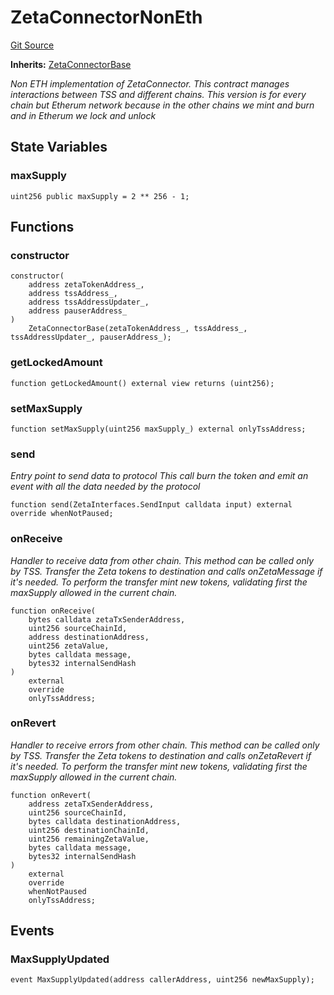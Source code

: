 # ZetaConnectorNonEth
[Git Source](https://github.com/zeta-chain/protocol-contracts/blob/main/v2/contracts/evm/legacy/ZetaConnector.non-eth.sol)

**Inherits:**
[ZetaConnectorBase](/src/pages/developers/architecture/protocol/contracts/evm/ZetaConnectorBase.sol/abstract.ZetaConnectorBase.mdx)

*Non ETH implementation of ZetaConnector.
This contract manages interactions between TSS and different chains.
This version is for every chain but Etherum network because in the other chains we mint and burn and in Etherum we
lock and unlock*


## State Variables
### maxSupply

```solidity
uint256 public maxSupply = 2 ** 256 - 1;
```


## Functions
### constructor


```solidity
constructor(
    address zetaTokenAddress_,
    address tssAddress_,
    address tssAddressUpdater_,
    address pauserAddress_
)
    ZetaConnectorBase(zetaTokenAddress_, tssAddress_, tssAddressUpdater_, pauserAddress_);
```

### getLockedAmount


```solidity
function getLockedAmount() external view returns (uint256);
```

### setMaxSupply


```solidity
function setMaxSupply(uint256 maxSupply_) external onlyTssAddress;
```

### send

*Entry point to send data to protocol
This call burn the token and emit an event with all the data needed by the protocol*


```solidity
function send(ZetaInterfaces.SendInput calldata input) external override whenNotPaused;
```

### onReceive

*Handler to receive data from other chain.
This method can be called only by TSS.
Transfer the Zeta tokens to destination and calls onZetaMessage if it's needed.
To perform the transfer mint new tokens, validating first the maxSupply allowed in the current chain.*


```solidity
function onReceive(
    bytes calldata zetaTxSenderAddress,
    uint256 sourceChainId,
    address destinationAddress,
    uint256 zetaValue,
    bytes calldata message,
    bytes32 internalSendHash
)
    external
    override
    onlyTssAddress;
```

### onRevert

*Handler to receive errors from other chain.
This method can be called only by TSS.
Transfer the Zeta tokens to destination and calls onZetaRevert if it's needed.
To perform the transfer mint new tokens, validating first the maxSupply allowed in the current chain.*


```solidity
function onRevert(
    address zetaTxSenderAddress,
    uint256 sourceChainId,
    bytes calldata destinationAddress,
    uint256 destinationChainId,
    uint256 remainingZetaValue,
    bytes calldata message,
    bytes32 internalSendHash
)
    external
    override
    whenNotPaused
    onlyTssAddress;
```

## Events
### MaxSupplyUpdated

```solidity
event MaxSupplyUpdated(address callerAddress, uint256 newMaxSupply);
```

